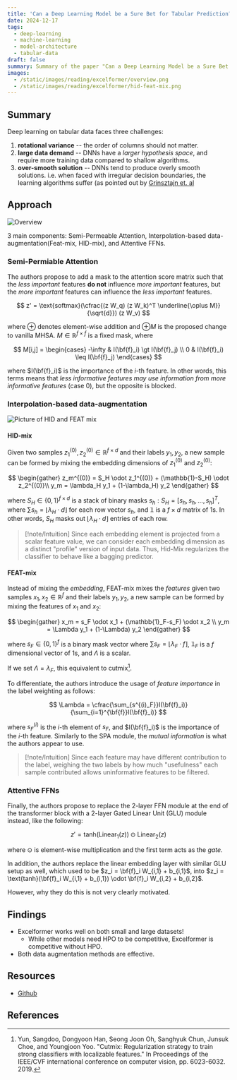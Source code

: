 ```yaml
---
title: 'Can a Deep Learning Model be a Sure Bet for Tabular Prediction?'
date: 2024-12-17
tags:
  - deep-learning
  - machine-learning
  - model-architecture
  - tabular-data
draft: false
summary: Summary of the paper "Can a Deep Learning Model be a Sure Bet for Tabular Prediction?"
images:
  - /static/images/reading/excelformer/overview.png
  - /static/images/reading/excelformer/hid-feat-mix.png
---
```


## Summary

Deep learning on tabular data faces three challenges:

1. **rotational variance** -- the order of columns should not matter.
2. **large data demand** -- DNNs have a _larger hypothesis space_, and require more training data compared to shallow algorithms.
3. **over-smooth solution** -- DNNs tend to produce overly smooth solutions. i.e. when faced with irregular decision boundaries, the learning algorithms suffer (as pointed out by [Grinsztajn et. al](/reading/papers/why-do-trees.md)

## Approach

![Overview](/static/images/reading/excelformer/overview.png)

3 main components: Semi-Permeable Attention, Interpolation-based data-augmentation(Feat-mix, HID-mix), and Attentive FFNs.

### Semi-Permiable Attention

The authors propose to add a mask to the attention score matrix such that the _less important_ features **do not** influence _more important_ features, but the _more important_ features can influence the _less important_ features.

$$
z' = \text{softmax}(\cfrac{(z W_q) (z W_k)^T \underline{\oplus M}}{\sqrt{d}}) (z W_v)
$$

where $\oplus$ denotes element-wise addition and $\oplus M$ is the proposed change to vanilla MHSA. $M \in \mathbb{R}^{f \times f}$ is a fixed mask, where

$$
M[i,j] = \begin{cases}
  -\infty & I(\bf{f}_i) \gt I(\bf{f}_j) \\
  0 & I(\bf{f}_i) \leq I(\bf{f}_j)
\end{cases}
$$

where $I(\bf{f}_i)$ is the importance of the $i$-th feature. In other words, this terms means that _less informative features may use information from more informative features_ (case 0), but the opposite is blocked.

### Interpolation-based data-augmentation

![Picture of HID and FEAT mix](/static/images/reading/excelformer/hid-feat-mix.png)

#### HID-mix

Given two samples $z_1^{(0)}, z_2^{(0)} \in \mathbb{R}^{f \times d}$ and their labels $y_1, y_2$, a new sample can be formed by mixing the embedding dimensions of $z_1^{(0)}$ and $z_2^{(0)}$:

$$
\begin{gather}
  z_m^{(0)} = S_H \odot z_1^{(0)} + (\mathbb{1}-S_H) \odot z_2^{(0)}\\
  y_m = \lambda_H y_1 + (1-\lambda_H) y_2
\end{gather}
$$

where $S_H \in \{0,1\}^{f \times d}$ is a stack of binary masks $s_h:S_H = [s_h, s_h,..., s_h ]^T$, where $\sum s_h = \left\lfloor \lambda_H \cdot d \right\rfloor$ for each row vector $s_h$, and $\mathbb{1}$ is a $f \times d$ matrix of $1$s. In other words, $S_H$ masks out $\left\lfloor \lambda_H \cdot d \right\rfloor$ entries of each row.

> [!note/Intuition]
> Since each embedding element is projected from a scalar feature value, we can consider each embedding dimension as a distinct "profile" version of input data. Thus, Hid-Mix regularizes the classifier to behave like a bagging predictor.

#### FEAT-mix

Instead of mixing the _embedding_, FEAT-mix mixes the _features_ given two samples $x_1, x_2 \in \mathbb{R}^{f}$ and their labels $y_1, y_2$, a new sample can be formed by mixing the features of $x_1$ and $x_2$:

$$
\begin{gather}
 x_m = s_F \odot x_1 + (\mathbb{1}_F-s_F) \odot x_2 \\
  y_m = \Lambda y_1 + (1-\Lambda) y_2
\end{gather}
$$

where $s_F \in \{0,1\}^{f}$ is a binary mask vector where $\sum s_F = \left\lfloor \lambda_F \cdot f \right\rfloor$, $\mathbb{1}_F$ is a $f$ dimensional vector of $1$s, and $\Lambda$ is a scalar.

If we set $\Lambda = \lambda_F$, this equivalent to cutmix[^1].

To differentiate, the authors introduce the usage of _feature importance_ in the label weighting as follows:

$$
\Lambda = \cfrac{\sum_{s^{(i)_F}}I(\bf{f}_i)}{\sum_{i=1}^{\bf{f}}I(\bf{f}_i)}
$$

where $s_F^{(i)}$ is the $i$-th element of $s_F$, and $I(\bf{f}_i)$ is the importance of the $i$-th feature. Similarly to the SPA module, the _mutual information_ is what the authors appear to use.

> [!note/Intuition]
> Since each feature may have different contribution to the label, weighing the two labels by how much "usefulness" each sample contributed allows uninformative features to be filtered.

### Attentive FFNs

Finally, the authors propose to replace the 2-layer FFN module at the end of the transformer block with a 2-layer Gated Linear Unit (GLU) module instead, like the following:

$$
z' = \text{tanh}(\text{Linear}_1(z)) \odot \text{Linear}_2(z)
$$

where $\odot$ is element-wise multiplication and the first term acts as the _gate_.

In addition, the authors replace the linear embedding layer with similar GLU setup as well, which used to be $z_i = \bf{f}_i W_{i,1} + b_{i,1}$, into $z_i = \text{tanh}(\bf{f}_i W_{i,1} + b_{i,1}) \odot \bf{f}_i W_{i,2} + b_{i,2}$.

However, why they do this is not very clearly motivated.

## Findings

- Excelformer works well on both small and large datasets!
  - While other models need HPO to be competitive, Excelformer is competitive without HPO.
- Both data augmentation methods are effective.

## Resources

- [Github](https://github.com/whatashot/excelformer)

## References

[^1]: Yun, Sangdoo, Dongyoon Han, Seong Joon Oh, Sanghyuk Chun, Junsuk Choe, and Youngjoon Yoo. "Cutmix: Regularization strategy to train strong classifiers with localizable features." In Proceedings of the IEEE/CVF international conference on computer vision, pp. 6023-6032. 2019.
